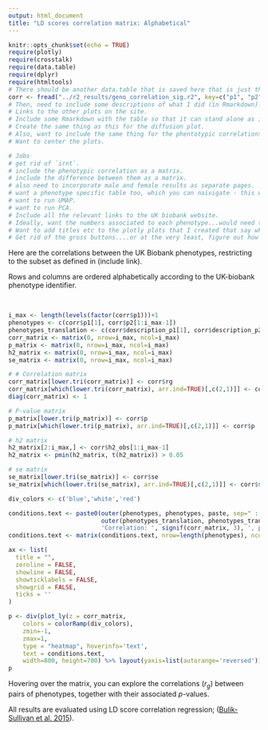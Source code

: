 ```yaml
---
output: html_document
title: "LD scores correlation matrix: Alphabetical"
---
```


```r
knitr::opts_chunk$set(echo = TRUE)
require(plotly)
require(crosstalk)
require(data.table)
require(dplyr)
require(htmltools)
# There should be another data.table that is saved here that is just the lower triangular portion.
corr <- fread("../r2_results/geno_correlation_sig.r2", key=c("p1", "p2"))
# Then, need to include some descriptions of what I did (in Rmarkdown).
# Links to the other plots on the site.
# Include some Rmarkdown with the table so that it can stand alone as it's own site, rather than being this frame thing.
# Create the same thing as this for the diffusion plot.
# Also, want to include the same thing for the phentotypic correlations.
# Want to center the plots.

# Jobs
# get rid of `irnt`.
# include the phenotypic correlation as a matrix.
# include the difference between them as a matrix.
# also need to incorporate male and female results as separate pages.
# want a phenotype specific table too, which you can naivigate - this won`t be big so can easily include using Raymonds methods.
# want to run UMAP.
# want to run PCA.
# Include all the relevant links to the UK biobank website. 
# Ideally, want the numbers associated to each phenotype...would need to parse the summary file for that.
# Want to add titles etc to the plotly plots that I created that say what everything is.
# Get rid of the gross buttons....or at the very least, figure out how to centre them.

```

Here are the correlations between the UK Biobank phenotypes, restricting to the subset as defined in  (include link). 

Rows and columns are ordered alphabetically according to the UK-biobank phenotype identifier.

<br>

```r
i_max <- length(levels(factor(corr$p1)))+1
phenotypes <- c(corr$p1[1], corr$p2[1:i_max-1])
phenotypes_translation <- c(corr$description_p1[1], corr$description_p2[1:i_max-1])
corr_matrix <- matrix(0, nrow=i_max, ncol=i_max)
p_matrix <- matrix(0, nrow=i_max, ncol=i_max)
h2_matrix <- matrix(0, nrow=i_max, ncol=i_max)
se_matrix <- matrix(0, nrow=i_max, ncol=i_max)

# # Correlation matrix
corr_matrix[lower.tri(corr_matrix)] <- corr$rg
corr_matrix[which(lower.tri(corr_matrix), arr.ind=TRUE)[,c(2,1)]] <- corr$rg
diag(corr_matrix) <- 1

# P-value matrix
p_matrix[lower.tri(p_matrix)] <- corr$p
p_matrix[which(lower.tri(p_matrix), arr.ind=TRUE)[,c(2,1)]] <- corr$p

# h2 matrix
h2_matrix[2:i_max,] <- corr$h2_obs[1:i_max-1]
h2_matrix <- pmin(h2_matrix, t(h2_matrix)) > 0.05

# se matrix
se_matrix[lower.tri(se_matrix)] <- corr$se
se_matrix[which(lower.tri(se_matrix), arr.ind=TRUE)[,c(2,1)]] <- corr$se

div_colors <- c('blue','white','red')

conditions.text <- paste0(outer(phenotypes, phenotypes, paste, sep=" : "), '\n',
						  outer(phenotypes_translation, phenotypes_translation, paste, sep= " : "), '\n',
						  'Correlation: ', signif(corr_matrix, 3), ', p-value: ', signif(p_matrix, 3))
conditions.text <- matrix(conditions.text, nrow=length(phenotypes), ncol=length(phenotypes))

ax <- list(
  title = "",
  zeroline = FALSE,
  showline = FALSE,
  showticklabels = FALSE,
  showgrid = FALSE,
  ticks = ''
)

p <- div(plot_ly(z = corr_matrix,
	colors = colorRamp(div_colors),
	zmin=-1,
	zmax=1,
	type = "heatmap", hoverinfo='text',
	text = conditions.text,
	width=800, height=700) %>% layout(yaxis=list(autorange='reversed')) %>% layout(xaxis = ax, yaxis = ax), align='center')
p
```

Hovering over the matrix, you can explore the correlations ($r_g$) between pairs of phenotypes, together with their associated $p$-values.

All results are evaluated using LD score correlation regression; ([Bulik-Sullivan et al. 2015](https://www.ncbi.nlm.nih.gov/pubmed/26414676)).

